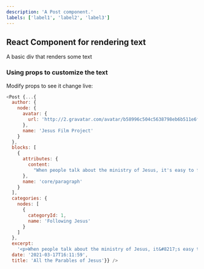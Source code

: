 ```yaml
---
description: 'A Post component.'
labels: ['label1', 'label2', 'label3']
---
```



## React Component for rendering text

A basic div that renders some text

### Using props to customize the text

Modify props to see it change live:
```js live
<Post {...{
  author: {
    node: {
      avatar: {
        url: 'http://2.gravatar.com/avatar/b58996c504c5638798eb6b511e6f49af?s=96&d=mm&r=g'
      },
      name: 'Jesus Film Project'
    }
  },
  blocks: [
    {
      attributes: {
        content:
          "When people talk about the ministry of Jesus, it's easy to focus on his miracles. Jesus performed some amazing feats that the world had never seen (and hasn’t seen since). But one of the most exciting things about His ministry was His teaching style."
      },
      name: 'core/paragraph'
    }
  ],
  categories: {
    nodes: [
      {
        categoryId: 1,
        name: 'Following Jesus'
      }
    ]
  },
  excerpt:
    '<p>When people talk about the ministry of Jesus, it&#8217;s easy to focus on his miracles. Jesus performed some amazing feats that the world had never seen (and hasn’t seen since). But one of the most exciting things about His ministry was His teaching style. Jesus taught using parables—simple stories intended to impart a spiritual lesson.&hellip; <a class="more-link" href="http://54.204.85.23/2021/03/17/all-the-parables-of-jesus/">Continue reading <span class="screen-reader-text">All the Parables of Jesus</span></a></p>\n',
  date: '2021-03-17T16:11:59',
  title: 'All the Parables of Jesus'}} />
```
